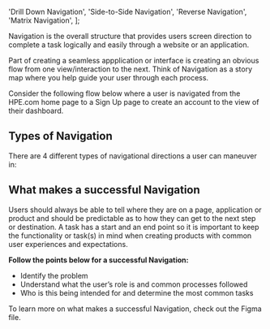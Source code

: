 
  'Drill Down Navigation',
  'Side-to-Side Navigation',
  'Reverse Navigation',
  'Matrix Navigation',
];

Navigation is the overall structure that provides users screen direction to complete a task logically and easily through a website or an application. 

Part of creating a seamless appplication or interface is creating an obvious flow from one view/interaction to the next. Think of Navigation as a story map where you help guide your user through each process. 

Consider the following flow below where a user is navigated from the HPE.com home page to a Sign Up page to create an account to the view of their dashboard. 

## Types of  Navigation

There are 4 different types of navigational directions a user can maneuver in:

<CardGrid cards={navCards} />

## What makes a successful Navigation

Users should always be able to tell where they are on a page, application or product and should be predictable as to how they can get to the next step or destination. A task has a start and an end point so it is important to keep the functionality or task(s) in mind when creating products with common user experiences and expectations.

**Follow the points below for a successful Navigation:**
- Identify the problem
- Understand what the user’s role is and common processes followed
- Who is this being intended for and determine the most common tasks

To learn more on what makes a successful Navigation, check out the Figma file.